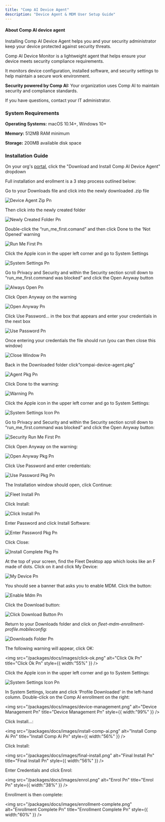 ```yaml
---
title: "Comp AI Device Agent"
description: "Device Agent & MDM User Setup Guide"
---
```


#### **About Comp AI device agent**

Installing Comp AI Device Agent helps you and your security administrator keep your device protected against security threats.

Comp AI Device Monitor is a lightweight agent that helps ensure your device meets security compliance requirements.

It monitors device configuration, installed software, and security settings to help maintain a secure work environment.

**Security powered by Comp AI:** Your organization uses Comp AI to maintain security and compliance standards.

If you have questions, contact your IT administrator.

### System Requirements

**Operating Systems:** macOS 10.14+, Windows 10+

**Memory:** 512MB RAM minimum

**Storage:** 200MB available disk space

### Installation Guide

On your org's [portal](http://portal.trycomp.ai), click the "Download and Install Comp AI Device Agent" dropdown

Full installation and erollment is a 3 step process outlined below:

<Accordion title="Step 1" description='Run "run_me_first.command"' icon="sparkles">
  Go to your Downloads file and click into the newly downloaded .zip file

  ![Device Agent Zip Pn](/packages/docs/device-agent-zip.png)

  Then click into the newly created folder

  ![Newly Created Folder Pn](/packages/docs/newly-created-folder.png)

  Double-click the “run_me_first.comand” and then click Done to the ‘Not Opened’ warning

  ![Run Me First Pn](/packages/docs/run-me-first.png)

  Click the Apple icon in the upper left corner and go to System Settings

  ![System Settings Pn](/packages/docs/system-settings.png)

  Go to Privacy and Security and within the Security section scroll down to “run_me_first.command was blocked” and click the Open Anyway button

  ![Always Open Pn](/packages/docs/images/always-open.png)

  Click Open Anyway on the warning

  ![Open Anyway Pn](/packages/docs/images/open-anyway.png)

  Click Use Password… in the box that appears and enter your credentials in the next box

  ![Use Password Pn](/packages/docs/images/use-password.png)

  Once entering your credentials the file should run (you can then close this window)

  ![Close Window Pn](/packages/docs/images/close-window.png)
</Accordion>

<Accordion title="Step 2" description="Install Device Agent" icon="download">
  Back in the Downloaded folder click“compai-device-agent.pkg”

  ![Agent Pkg Pn](/packages/docs/images/agent-pkg.png)

  Click Done to the warning:

  ![Warning Pn](/packages/docs/images/warning.png)

  Click the Apple icon in the upper left corner and go to System Settings:

  ![System Settings Icon Pn](/packages/docs/images/system-settings-icon.png)

  Go to Privacy and Security and within the Security section scroll down to “run_me_first.command was blocked” and click the Open Anyway button:

  ![Security Run Me First Pn](/packages/docs/images/security-run-me-first.png)

  Click Open Anyway on the warning:

  ![Open Anyway Pkg Pn](/packages/docs/images/open-anyway-pkg.png)

  Click Use Password and enter credentials:

  ![Use Password Pkg Pn](/packages/docs/images/use-password-pkg.png)

  The Installation window should open, click Continue:

  ![Fleet Install Pn](/packages/docs/images/fleet-install.png)

  Click Install:

  ![Click Install Pn](/packages/docs/images/click-install.png)

  Enter Password and click Install Software:

  ![Enter Password Pkg Pn](/packages/docs/images/enter-password-pkg.png)

  Click Close:

  ![Install Complete Pkg Pn](/packages/docs/images/install-complete-pkg.png)
</Accordion>

<Accordion title="Step 3" description="Enable MDM" icon="computer">
  At the top of your screen, find the Fleet Desktop app which looks like an F made of dots. Click on it and click My Device:

  ![My Device Pn](/packages/docs/images/my-device.png)

  You should see a banner that asks you to enable MDM. Click the button:

  ![Enable Mdm Pn](/packages/docs/images/enable-mdm.png)

  Click the Download button:

  ![Click Download Button Pn](/packages/docs/images/click-download-button.png)

  Return to your Downloads folder and click on _fleet-mdm-enrollment-profile.mobileconfig:_

  ![Downloads Folder Pn](/packages/docs/images/downloads-folder.png)

  The following warning will appear, click OK:

  <img
    src="/packages/docs/images/click-ok.png"
    alt="Click Ok Pn"
    title="Click Ok Pn"
    style={{ width:"55%" }}
  />

  Click the Apple icon in the upper left corner and go to System Settings:

  ![System Settings Icon Pn](/packages/docs/images/system-settings-icon.png)

  In System Settings, locate and click ‘Profile Downloaded’ in the left-hand column. Double-click on the Comp AI enrollment on the right:

  <img
    src="/packages/docs/images/device-management.png"
    alt="Device Management Pn"
    title="Device Management Pn"
    style={{ width:"99%" }}
  />

  Click Install…:

  <img
    src="/packages/docs/images/install-comp-ai.png"
    alt="Install Comp Ai Pn"
    title="Install Comp Ai Pn"
    style={{ width:"56%" }}
  />

  Click Install:

  <img
    src="/packages/docs/images/final-install.png"
    alt="Final Install Pn"
    title="Final Install Pn"
    style={{ width:"56%" }}
  />

  Enter Credentials and click Enrol:

  <img
    src="/packages/docs/images/enrol.png"
    alt="Enrol Pn"
    title="Enrol Pn"
    style={{ width:"38%" }}
  />

  Enrollment is then complete:

  <img
    src="/packages/docs/images/enrollment-complete.png"
    alt="Enrollment Complete Pn"
    title="Enrollment Complete Pn"
    style={{ width:"60%" }}
  />
</Accordion>
